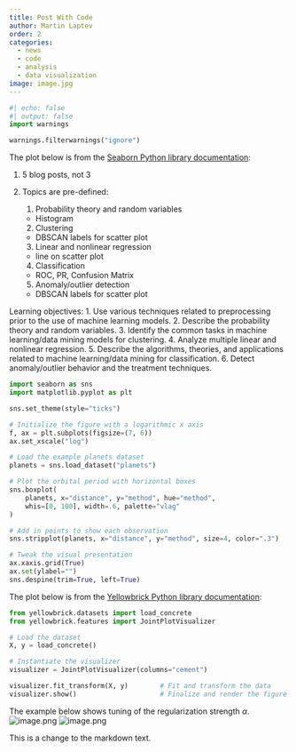 ```yaml
---
title: Post With Code
author: Martin Laptev
order: 2
categories:
  - news
  - code
  - analysis
  - data visualization
image: image.jpg
---
```


```python
#| echo: false
#| output: false
import warnings

warnings.filterwarnings("ignore")
```

The plot below is from the [Seaborn Python library documentation](https://seaborn.pydata.org/examples/horizontal_boxplot.html):

1.  5 blog posts, not 3

2.  Topics are pre-defined:

    1.  Probability theory and random variables

    -   Histogram

    2.  Clustering

    -   DBSCAN labels for scatter plot

    3.  Linear and nonlinear regression

    -   line on scatter plot

    4.  Classification

    -   ROC, PR, Confusion Matrix

    5.  Anomaly/outlier detection

    -   DBSCAN labels for scatter plot

Learning objectives: 1. Use various techniques related to preprocessing prior to the use of machine learning models. 2. Describe the probability theory and random variables. 3. Identify the common tasks in machine learning/data mining models for clustering. 4. Analyze multiple linear and nonlinear regression. 5. Describe the algorithms, theories, and applications related to machine learning/data mining for classification. 6. Detect anomaly/outlier behavior and the treatment techniques.

```python
import seaborn as sns
import matplotlib.pyplot as plt

sns.set_theme(style="ticks")

# Initialize the figure with a logarithmic x axis
f, ax = plt.subplots(figsize=(7, 6))
ax.set_xscale("log")

# Load the example planets dataset
planets = sns.load_dataset("planets")

# Plot the orbital period with horizontal boxes
sns.boxplot(
    planets, x="distance", y="method", hue="method",
    whis=[0, 100], width=.6, palette="vlag"
)

# Add in points to show each observation
sns.stripplot(planets, x="distance", y="method", size=4, color=".3")

# Tweak the visual presentation
ax.xaxis.grid(True)
ax.set(ylabel="")
sns.despine(trim=True, left=True)
```

The plot below is from the [Yellowbrick Python library documentation](https://www.scikit-yb.org/en/latest/api/features/jointplot.html?highlight=joint%20plot#joint-plot-visualization):

```python
from yellowbrick.datasets import load_concrete
from yellowbrick.features import JointPlotVisualizer

# Load the dataset
X, y = load_concrete()

# Instantiate the visualizer
visualizer = JointPlotVisualizer(columns="cement")

visualizer.fit_transform(X, y)        # Fit and transform the data
visualizer.show()                     # Finalize and render the figure
```

The example below shows tuning of the regularization strength $\alpha$. ![image.png](attachment:3f6e174e-eca2-47a0-bc3b-605681c448ea.png) ![image.png](attachment:822e2379-4768-4f25-93c5-1ecfea0b84b7.png)

This is a change to the markdown text.
